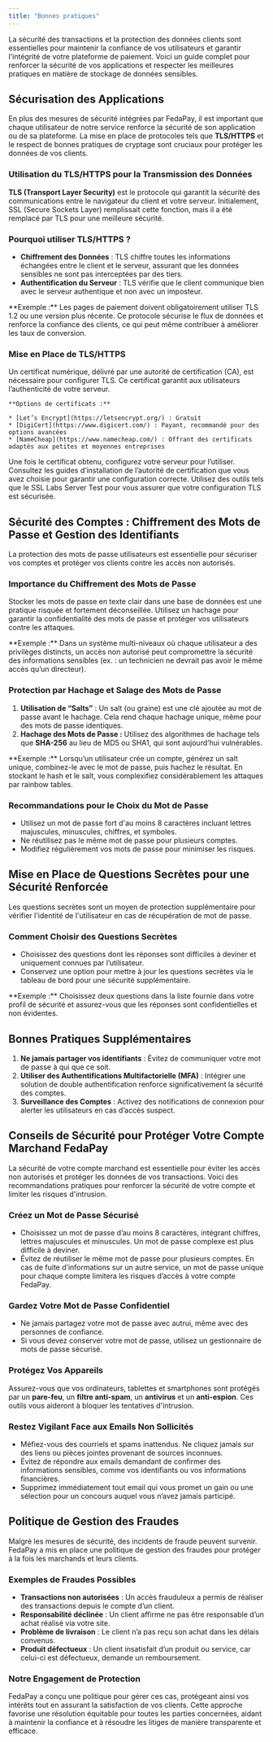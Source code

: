 ```yaml
---
title: "Bonnes pratiques"
---
```


La sécurité des transactions et la protection des données clients sont essentielles pour maintenir la confiance de vos utilisateurs et garantir l'intégrité de votre plateforme de paiement. Voici un guide complet pour renforcer la sécurité de vos applications et respecter les meilleures pratiques en matière de stockage de données sensibles.

## Sécurisation des Applications

En plus des mesures de sécurité intégrées par FedaPay, il est important que chaque utilisateur de notre service renforce la sécurité de son application ou de sa plateforme. La mise en place de protocoles tels que **TLS/HTTPS** et le respect de bonnes pratiques de cryptage sont cruciaux pour protéger les données de vos clients.

### Utilisation du TLS/HTTPS pour la Transmission des Données

**TLS (Transport Layer Security)** est le protocole qui garantit la sécurité des communications entre le navigateur du client et votre serveur. Initialement, SSL (Secure Sockets Layer) remplissait cette fonction, mais il a été remplacé par TLS pour une meilleure sécurité.

### Pourquoi utiliser TLS/HTTPS ?

* **Chiffrement des Données** : TLS chiffre toutes les informations échangées entre le client et le serveur, assurant que les données sensibles ne sont pas interceptées par des tiers.
* **Authentification du Serveur** : TLS vérifie que le client communique bien avec le serveur authentique et non avec un imposteur.

<Note>
  **Exemple :** Les pages de paiement doivent obligatoirement utiliser TLS 1.2 ou une version plus récente. Ce protocole sécurise le flux de données et renforce la confiance des clients, ce qui peut même contribuer à améliorer les taux de conversion.
</Note>

### Mise en Place de TLS/HTTPS

<Steps>
  <Step title="Acquisition d'un Certificat Numérique">
    Un certificat numérique, délivré par une autorité de certification (CA), est nécessaire pour configurer TLS. Ce certificat garantit aux utilisateurs l’authenticité de votre serveur.

    **Options de certificats :**

    * [Let’s Encrypt](https://letsencrypt.org/) : Gratuit
    * [DigiCert](https://www.digicert.com/) : Payant, recommandé pour des options avancées
    * [NameCheap](https://www.namecheap.com/) : Offrant des certificats adaptés aux petites et moyennes entreprises
  </Step>

  <Step title="Installation et Configuration">
    Une fois le certificat obtenu, configurez votre serveur pour l’utiliser. Consultez les guides d’installation de l’autorité de certification que vous avez choisie pour garantir une configuration correcte.
  </Step>

  <Step title="Vérification de la Configuration">
    Utilisez des outils tels que le SSL Labs Server Test pour vous assurer que votre configuration TLS est sécurisée.
  </Step>
</Steps>

## Sécurité des Comptes : Chiffrement des Mots de Passe et Gestion des Identifiants

La protection des mots de passe utilisateurs est essentielle pour sécuriser vos comptes et protéger vos clients contre les accès non autorisés.

### Importance du Chiffrement des Mots de Passe

Stocker les mots de passe en texte clair dans une base de données est une pratique risquée et fortement déconseillée. Utilisez un hachage pour garantir la confidentialité des mots de passe et protéger vos utilisateurs contre les attaques.

<Note>
  **Exemple :** Dans un système multi-niveaux où chaque utilisateur a des privilèges distincts, un accès non autorisé peut compromettre la sécurité des informations sensibles (ex. : un technicien ne devrait pas avoir le même accès qu’un directeur).
</Note>

### Protection par Hachage et Salage des Mots de Passe

1. **Utilisation de “Salts”** : Un salt (ou graine) est une clé ajoutée au mot de passe avant le hachage. Cela rend chaque hachage unique, même pour des mots de passe identiques.
2. **Hachage des Mots de Passe :** Utilisez des algorithmes de hachage tels que **SHA-256** au lieu de MD5 ou SHA1, qui sont aujourd’hui vulnérables.

<Note>
  **Exemple :** Lorsqu’un utilisateur crée un compte, générez un salt unique, combinez-le avec le mot de passe, puis hachez le résultat. En stockant le hash et le salt, vous complexifiez considérablement les attaques par rainbow tables.
</Note>

### Recommandations pour le Choix du Mot de Passe

* Utilisez un mot de passe fort d'au moins 8 caractères incluant lettres majuscules, minuscules, chiffres, et symboles.
* Ne réutilisez pas le même mot de passe pour plusieurs comptes.
* Modifiez régulièrement vos mots de passe pour minimiser les risques.

## Mise en Place de Questions Secrètes pour une Sécurité Renforcée

Les questions secrètes sont un moyen de protection supplémentaire pour vérifier l'identité de l'utilisateur en cas de récupération de mot de passe.

### Comment Choisir des Questions Secrètes

* Choisissez des questions dont les réponses sont difficiles à deviner et uniquement connues par l’utilisateur.
* Conservez une option pour mettre à jour les questions secrètes via le tableau de bord pour une sécurité supplémentaire.

<Note>
  **Exemple :** Choisissez deux questions dans la liste fournie dans votre profil de sécurité et assurez-vous que les réponses sont confidentielles et non évidentes.
</Note>

## Bonnes Pratiques Supplémentaires

1. **Ne jamais partager vos identifiants** : Évitez de communiquer votre mot de passe à qui que ce soit.
2. **Utiliser des Authentifications Multifactorielle (MFA)** : Intégrer une solution de double authentification renforce significativement la sécurité des comptes.
3. **Surveillance des Comptes** : Activez des notifications de connexion pour alerter les utilisateurs en cas d’accès suspect.

## Conseils de Sécurité pour Protéger Votre Compte Marchand FedaPay

La sécurité de votre compte marchand est essentielle pour éviter les accès non autorisés et protéger les données de vos transactions. Voici des recommandations pratiques pour renforcer la sécurité de votre compte et limiter les risques d'intrusion.

### Créez un Mot de Passe Sécurisé

* Choisissez un mot de passe d’au moins 8 caractères, intégrant chiffres, lettres majuscules et minuscules. Un mot de passe complexe est plus difficile à deviner.
* Évitez de réutiliser le même mot de passe pour plusieurs comptes. En cas de fuite d’informations sur un autre service, un mot de passe unique pour chaque compte limitera les risques d’accès à votre compte FedaPay.

### Gardez Votre Mot de Passe Confidentiel

* Ne jamais partagez votre mot de passe avec autrui, même avec des personnes de confiance.
* Si vous devez conserver votre mot de passe, utilisez un gestionnaire de mots de passe sécurisé.

### Protégez Vos Appareils

Assurez-vous que vos ordinateurs, tablettes et smartphones sont protégés par un **pare-feu**, un **filtre anti-spam**, un **antivirus** et un **anti-espion**. Ces outils vous aideront à bloquer les tentatives d'intrusion.

### Restez Vigilant Face aux Emails Non Sollicités

* Méfiez-vous des courriels et spams inattendus. Ne cliquez jamais sur des liens ou pièces jointes provenant de sources inconnues.
* Évitez de répondre aux emails demandant de confirmer des informations sensibles, comme vos identifiants ou vos informations financières.
* Supprimez immédiatement tout email qui vous promet un gain ou une sélection pour un concours auquel vous n’avez jamais participé.

## Politique de Gestion des Fraudes

Malgré les mesures de sécurité, des incidents de fraude peuvent survenir. FedaPay a mis en place une politique de gestion des fraudes pour protéger à la fois les marchands et leurs clients.

### Exemples de Fraudes Possibles

* **Transactions non autorisées** : Un accès frauduleux a permis de réaliser des transactions depuis le compte d’un client.
* **Responsabilité déclinée** : Un client affirme ne pas être responsable d’un achat réalisé via votre site.
* **Problème de livraison** : Le client n’a pas reçu son achat dans les délais convenus.
* **Produit défectueux** : Un client insatisfait d’un produit ou service, car celui-ci est défectueux, demande un remboursement.

### Notre Engagement de Protection

FedaPay a conçu une politique pour gérer ces cas, protégeant ainsi vos intérêts tout en assurant la satisfaction de vos clients. Cette approche favorise une résolution équitable pour toutes les parties concernées, aidant à maintenir la confiance et à résoudre les litiges de manière transparente et efficace.